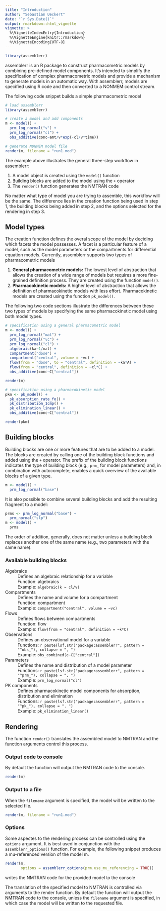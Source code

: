 ```yaml
---
title: "Introduction"
author: "Sebastian Ueckert"
date: "`r Sys.Date()`"
output: rmarkdown::html_vignette
vignette: >
  %\VignetteIndexEntry{Introduction}
  %\VignetteEngine{knitr::rmarkdown}
  %\VignetteEncoding{UTF-8}
---
```


```r
library(assemblerr)
```


assemblerr is an R package to construct pharmacometric models by combining pre-defined model components. It's intended to simplify the specification of complex pharmacometric models and provide a mechanism to generate models in an automatic way. With assemblerr, models are specified using R code and then converted to a NONMEM control stream.   

The following code snippet builds a simple pharmacometric model

``` r
# load assemblerr
library(assemblerr)

# create a model and add components
m <- model() +
  prm_log_normal("v") +
  prm_log_normal("cl") +
  obs_additive(conc~amt/v*exp(-cl/v*time)) 

# generate NONMEM model file
render(m, filename = "run1.mod") 
```

The example above illustrates the general three-step workflow in assemblerr:

  1. A model object is created using the `model()` function 
  2. Building blocks are added to the model using the `+` operator 
  3. The `render()` function generates the NMTRAN code   

No matter what type of model you are trying to assemble, this workflow will be the same. The difference lies in the creation function being used in step 1, the building blocks being added in step 2, and the options selected for the rendering in step 3. 

## Model types

The creation function defines the overal scope of the model by deciding which facets the model possesses. A facet is a particular feature of a model, such as the model parameters or the compartments for differential equation models. Currently, assemblerr supports two types of pharmacometric models

  1. **General pharmacometric models:** The lowest level of abstraction that allows the creation of a wide range of models but requires a more fine-grained definition process. They are created using the function `model()`. 
  2. **Pharmacokinetic models:** A higher level of abstraction that allows the definition of pharmacokinetic models with less effort. Pharmacokinetic models are created using the function `pk_model()`.  

The following two code sections illustrate the differences between these two types of models by specifying the same pharmacokinetic model using both model types.  

```r
# specification using a general pharmacometric model
m <- model() +
  prm_log_normal("mat") +
  prm_log_normal("vc") +
  prm_log_normal("cl") +
  algebraic(ka~1/mat) +
  compartment("dose") +
  compartment("central", volume = ~vc) +
  flow(from = "dose", to = "central", definition = ~ka*A) +
  flow(from = "central", definition = ~cl*C) +
  obs_additive(conc~C["central"])

render(m)
```


```r
# specification using a pharmacokinetic model
pkm <- pk_model() +
  pk_absorption_rate_fo() +
  pk_distribution_1cmp() +
  pk_elimination_linear() +
  obs_additive(conc~C["central"]) 

render(pkm)
```


## Building blocks

Building blocks are one or more features that are to be added to a model. The blocks are created by calling one of the building block functions and added using the `+` operator. The prefix of the building block functions indicates the type of building block (e.g., `prm_` for model parameters) and, in combination with autocomplete, enables a quick overview of the available blocks of a given type.

```r
m <- model() +
  prm_log_normal("base")
```

It is also possible to combine several building blocks and add the resulting fragment to a model:

```r
prms <- prm_log_normal("base") +
  prm_normal("slp")
m <- model() +
  prms
```

The order of addition, generally, does not matter unless a building block replaces another one of the same name (e.g., two parameters with the same name).

### Available building blocks

Algebraics
: Defines an algebraic relationship for a variable
: Function: algebraics
: Example: `algebraic(k ~ cl/v)`

Compartments
: Defines the name and volume for a compartment
: Function: compartment
: Example: `compartment("central", volume = ~vc)`

Flows
: Defines flows between compartments
: Function: flow
: Example: `flow(from = "central", definition = ~k*C)`

Observations
: Defines an observational model for a variable 
: Functions: `r paste(lsf.str("package:assemblerr", pattern = "^obs_"), collapse = ", ")`
: Example: `obs_combined(c~C["central"])`

Parameters
: Defines the name and distribution of a model parameter
: Functions: `r paste(lsf.str("package:assemblerr", pattern = "^prm_"), collapse = ", ")` 
: Example: `prm_log_normal("cl")`

PK components
: Defines pharmacokinetic model components for absorption, distribution and elimination
: Functions: `r paste(lsf.str("package:assemblerr", pattern = "^pk_"), collapse = ", ")` 
: Example: `pk_elimination_linear()`

## Rendering

The function `render()` translates the assembled model to NMTRAN and the function arguments control this process. 

### Output code to console

By default the function will output the NMTRAN code to the console.

``` r
render(m)
```

### Output to a file

When the `filename` argument is specified, the model will be written to the selected file.

``` r
render(m, filename = "run1.mod")
```

### Options

Some aspectes to the rendering process can be controlled using the `options` argument. It is best used in conjunction with the `assemblerr_options()` function. For example, the following snippet produces a mu-referenced version of the model m. 

```r
render(m, 
       options = assemblerr_options(prm.use_mu_referencing = TRUE))
```


writes the NMTRAN code for the provided model to the console

The translation of the specified model to NMTRAN is controlled via arguments to the render function. By default the function will output the NMTRAN code to the console, unless the `filename` argument is specified, in which case the model will be written to the requested file. 
